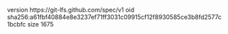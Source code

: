 version https://git-lfs.github.com/spec/v1
oid sha256:a61fbf40884e8e3237ef71ff3031c09915cf12f8930585ce3b8fd2577c1bcbfc
size 1675
